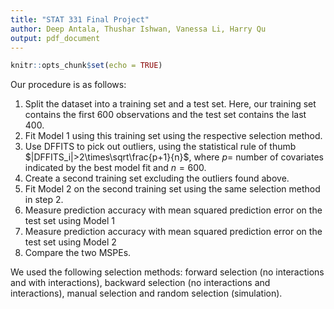 ```yaml
---
title: "STAT 331 Final Project"
author: Deep Antala, Thushar Ishwan, Vanessa Li, Harry Qu 
output: pdf_document
---
```


```r
knitr::opts_chunk$set(echo = TRUE)
```

\textbf{\large Summary}

\textbf{\large Objective}

\textbf{\large Exploratory Data Analysis}

\textbf{\large Methods}

Our procedure is as follows:

1. Split the dataset into a training set and a test set. Here, our training set contains the first 600 observations and the test set contains the last 400. 
2. Fit Model 1 using this training set using the respective selection method.
3. Use DFFITS to pick out outliers, using the statistical rule of thumb $|DFFITS_i|>2\times\sqrt\frac{p+1}{n}$, where $p=$ number of covariates indicated by the best model fit and $n=600$.
4. Create a second training set excluding the outliers found above.
5. Fit Model 2 on the second training set using the same selection method in step 2.
6. Measure prediction accuracy with mean squared prediction error on the test set using Model 1
7. Measure prediction accuracy with mean squared prediction error on the test set using Model 2
8. Compare the two MSPEs.

We used the following selection methods: forward selection (no interactions and with interactions), backward selection (no interactions and interactions), manual selection and random selection (simulation). \underline{AIC/BIC?}

\textbf{Forward Selection}

\textbf{\large Results}

\textbf{\large Discussion}